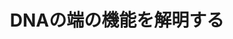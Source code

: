 ﻿---
title: "DNAの端の機能を解明する"
category: "生命理工学院"
vol: "22"
interviewee: "石川 冬木 "
url: ""
tags: []
pdf: "22-5.pdf"
facephoto: ""
career: ""
preface: "我々は皆、それぞれ違ったDNA（デオキシリボ核酸）を持っている。それはその生物の形態、意図などを決め、さらに寿命さえ決定する可能性を持っている。生物の設計図とも言えるDNA研究は、今後の科学の発展に大きな影響を与えるだろう。では今、DNA研究はどこまで進んでいるのだろうか。今回はDNAの安定性に重要な意味を持つテロメア（染色体末端構造物）を研究している石川研を訪ねてみた。"
---

